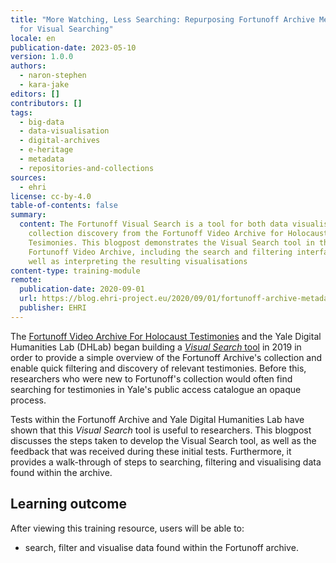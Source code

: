 ```yaml
---
title: "More Watching, Less Searching: Repurposing Fortunoff Archive Metadata
  for Visual Searching"
locale: en
publication-date: 2023-05-10
version: 1.0.0
authors:
  - naron-stephen
  - kara-jake
editors: []
contributors: []
tags:
  - big-data
  - data-visualisation
  - digital-archives
  - e-heritage
  - metadata
  - repositories-and-collections
sources:
  - ehri
license: cc-by-4.0
table-of-contents: false
summary:
  content: The Fortunoff Visual Search is a tool for both data visualisation and
    collection discovery from the Fortunoff Video Archive for Holocaust
    Tesimonies. This blogpost demonstrates the Visual Search tool in the
    Fortunoff Video Archive, including the search and filtering interface, as
    well as interpreting the resulting visualisations
content-type: training-module
remote:
  publication-date: 2020-09-01
  url: https://blog.ehri-project.eu/2020/09/01/fortunoff-archive-metadata/
  publisher: EHRI
---
```

The [Fortunoff Video Archive For Holocaust Testimonies](https://fortunoff.library.yale.edu/) and the Yale Digital Humanities Lab (DHLab) began building a [*Visual Search* tool](https://yale-fortunoff.github.io/metadash/) in 2019 in order to provide a simple overview of the Fortunoff Archive's collection and enable quick filtering and discovery of relevant testimonies. Before this, researchers who were new to Fortunoff's collection would often find searching for testimonies in Yale's public access catalogue an opaque process.

Tests within the Fortunoff Archive and Yale Digital Humanities Lab have shown that this *Visual Search* tool is useful to researchers. This blogpost discusses the steps taken to develop the Visual Search tool, as well as the feedback that was received during these initial tests.  Furthermore, it provides a walk-through of steps to searching, filtering and visualising data found within the archive.

## L﻿earning outcome

A﻿fter viewing this training resource, users will be able to:

* search, filter and visualise data found within the Fortunoff archive.

<ExternalResource title="Interested in learning more?" subtitle="Check out More Watching, Less Searching: Repurposing Fortunoff Archive Metadata for Visual Searching" url="https://blog.ehri-project.eu/2020/09/01/fortunoff-archive-metadata/" />

